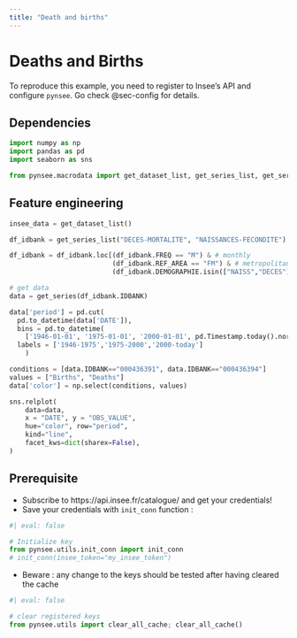 ```yaml
---
title: "Death and births"
---
```



# Deaths and Births

To reproduce this example, you need to register to
Insee's API and configure `pynsee`. Go check @sec-config for
details.

## Dependencies

```python
import numpy as np
import pandas as pd
import seaborn as sns

from pynsee.macrodata import get_dataset_list, get_series_list, get_series
```

## Feature engineering

```python

insee_data = get_dataset_list()

df_idbank = get_series_list("DECES-MORTALITE", "NAISSANCES-FECONDITE")

df_idbank = df_idbank.loc[(df_idbank.FREQ == "M") & # monthly
                          (df_idbank.REF_AREA == "FM") & # metropolitan France
                          (df_idbank.DEMOGRAPHIE.isin(["NAISS","DECES"]))] 

# get data
data = get_series(df_idbank.IDBANK)
```

```python
data['period'] = pd.cut(
  pd.to_datetime(data['DATE']),
  bins = pd.to_datetime(
    ['1946-01-01', '1975-01-01', '2000-01-01', pd.Timestamp.today().normalize()]),
  labels = ['1946-1975','1975-2000','2000-today']
    )

conditions = [data.IDBANK=="000436391", data.IDBANK=="000436394"]
values = ["Births", "Deaths"]
data['color'] = np.select(conditions, values)
```

```python
sns.relplot(
    data=data,
    x = "DATE", y = "OBS_VALUE",
    hue="color", row="period",
    kind="line", 
    facet_kws=dict(sharex=False),
)
```

## Prerequisite {#sec-config}

- Subscribe to https://api.insee.fr/catalogue/ and get your credentials!
- Save your credentials with `init_conn` function :

```python
#| eval: false

# Initialize key
from pynsee.utils.init_conn import init_conn
# init_conn(insee_token="my_insee_token")
```

- Beware : any change to the keys should be tested after having cleared the cache

```python
#| eval: false

# clear registered keys
from pynsee.utils import clear_all_cache; clear_all_cache()
```
